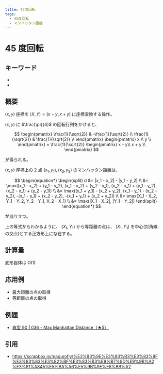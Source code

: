 ```yaml
---
title: 45度回転
tags:
  - 45度回転
  - マンハッタン距離
---
```


# 45 度回転

## キーワード


- <Tag tag="45度回転" />
- <Tag tag="マンハッタン距離" />

## 概要

$(x, y)$ 座標を $(X, Y) = (x - y, x + y)$ に座標変換する操作。

$(x, y)$ に $\frac{\pi}{4}$ の回転行列をかけると、

$$
\begin{pmatrix}
\frac{1}{\sqrt{2}} & -\frac{1}{\sqrt{2}} \\
\frac{1}{\sqrt{2}} & \frac{1}{\sqrt{2}} \\
\end{pmatrix}
\begin{pmatrix}
x \\
y \\
\end{pmatrix}
= \frac{1}{\sqrt{2}}
\begin{pmatrix}
x - y\\
x + y \\
\end{pmatrix}
$$

が得られる。

$(x, y)$ 座標上の 2 点 $(x_1, y_1), (x_2, y_2)$ のマンハッタン距離は、

$$
\begin{equation*}
\begin{split}
d &= |x_1 - x_2| - |y_1 - y_2| \\
  &= \max((x_1 - x_2) + (y_1 - y_2), (x_1 - x_2) + (y_2 - y_1), (x_2 - x_1) + (y_1 - y_2), (x_2 - x_1) + (y_2 - y_1)) \\
  &= \max((x_1 + y_1) - (x_2 + y_2), (x_1 - y_1) - (x_2 - y_2), -(x_1 - y_1) + (x_2 - y_2), -(x_1 + y_1) + (x_2 + y_2)) \\
  &= \max(X_1 - X_2, Y_1 - Y_2, Y_2 - Y_1, X_2 - X_1) \\
  &= \max(|X_1 - X_2|, |Y_1 - Y_2|)
\end{split}
\end{equation*}
$$

が成り立つ。

上の等式からわかるように、 $(X_1, Y_1)$ から等距離の点は、 $(X_1, Y_1)$ を中心(対角線の交点)とする正方形上に存在する。

## 計算量

変形自体は $\mathrm{O}(1)$

## 応用例

- 最大距離の点の取得
- 等距離の点の取得

## 例題

- [典型 90 | 036 - Max Manhattan Distance（★5）](https://atcoder.jp/contests/typical90/tasks/typical90_aj)

## 引用

- https://scrapbox.io/magurofly/%E3%83%9E%E3%83%B3%E3%83%8F%E3%83%83%E3%82%BF%E3%83%B3%E8%B7%9D%E9%9B%A2%E3%81%A845%E5%BA%A6%E5%9B%9E%E8%BB%A2
